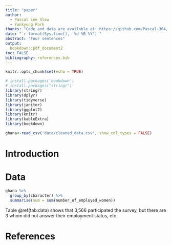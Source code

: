 ```yaml
---
title: "paper"
author: 
  - Pascal Lee Slew
  - Yunkyung Park
thanks: "Code and data are available at: https://github.com/Pascal-304/dhs_analysis."
date: "`r format(Sys.time(), '%d %B %Y')`"
abstract: "Four sentences"
output:
  bookdown::pdf_document2
toc: FALSE
bibliography: references.bib
---
```


```r
knitr::opts_chunk$set(echo = TRUE)
```

```r
# install.packages('bookdown')
# install.packages("stringr")
library(stringr) 
library(dplyr)
library(tidyverse) 
library(janitor)
library(ggplot2)
library(knitr)
library(kableExtra)
library(bookdown)
```

```r
ghana<-read_csv('data/cleaned_data.csv', show_col_types = FALSE)
```

# Introduction

# Data

```r
ghana %>%
  group_by(character) %>%
  summarise(sum = sum(number_of_employed_women))
```

Table \@ref(tab:data) shows that 3,566 participated the survey, but there are 3 whom did not answer their employment status, etc. 

\newpage

# References